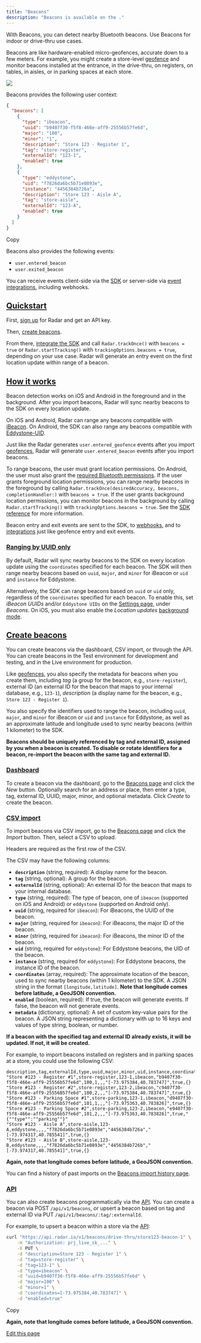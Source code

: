 ```yaml
---
title: "Beacons"
description: "Beacons is available on the ."
---
```


With Beacons, you can detect nearby Bluetooth beacons. Use Beacons for indoor or drive-thru use cases.

Beacons are like hardware-enabled micro-geofences, accurate down to a few meters. For example, you might create a store-level [geofence](/geofences) and monitor beacons installed at the entrance, in the drive-thru, on registers, on tables, in aisles, or in parking spaces at each store.

![](/images/f2vbu16fzuly/1D7sswAV1IGmu8uMNBfG45/485dcb54b1b73c70c2722eb1edc74828/beacons_event.svg)

Beacons provides the following user context:

```json
{
  "beacons": [
    {
      "type": "ibeacon",
      "uuid": "b9407f30-f5f8-466e-aff9-25556b57fe6d",
      "major": "100",
      "minor": "1",
      "description": "Store 123 - Register 1",
      "tag": "store-register",
      "externalId": "123-1",
      "enabled": true
    },
    {
      "type": "eddystone",
      "uid": "f7826da6bc5b71e0893e",
      "instance": "4456384b726a",
      "description": "Store 123 - Aisle A",
      "tag": "store-aisle",
      "externalId": "123-A",
      "enabled": true
    }
  ]
}
```

Copy

Beacons also provides the following events:

* `user.entered_beacon`
* `user.exited_beacon`

You can receive events client-side via the [SDK](/sdk) or server-side via [event integrations](/integrations), including webhooks.

## [Quickstart](#quickstart "Direct link to heading")

First, [sign up](https://radar.com/signup) for Radar and get an API key.

Then, [create beacons](#create-beacons).

From there, [integrate the SDK](/sdk) and call `Radar.trackOnce()` with `beacons = true` or `Radar.startTracking()` with `trackingOptions.beacons = true`, depending on your use case. Radar will generate an entry event on the first location update within range of a beacon.

## [How it works](#how-it-works "Direct link to heading")

Beacon detection works on iOS and Android in the foreground and in the background. After you import beacons, Radar will sync nearby beacons to the SDK on every location update.

On iOS and Android, Radar can range any beacons compatible with [iBeacon](https://developer.apple.com/ibeacon/). On Android, the SDK can also range any beacons compatible with [Eddystone-UID](https://github.com/google/eddystone).

Just like the Radar generates `user.entered_geofence` events after you import [geofences](/geofences), Radar will generate `user.entered_beacon` events after you import beacons.

To range beacons, the user must grant location permissions. On Android, the user must also grant the [required Bluetooth permissions](https://developer.android.com/about/versions/12/features/bluetooth-permissions#declare-new-permissions). If the user grants foreground location permissions, you can range nearby beacons in the foreground by calling `Radar.trackOnce(desiredAccuracy, beacons, completionHandler:)` with `beacons = true`. If the user grants background location permissions, you can monitor beacons in the background by calling `Radar.startTracking()` with `trackingOptions.beacons = true`. See the [SDK reference](/sdk) for more information.

Beacon entry and exit events are sent to the SDK, to [webhooks](/integrations#webhooks), and to [integrations](/integrations) just like geofence entry and exit events.

### [Ranging by UUID only](#ranging-by-uuid-only "Direct link to heading")

By default, Radar will sync nearby beacons to the SDK on every location update using the `coordinates` specified for each beacon. The SDK will then range nearby beacons based on `uuid`, `major`, and `minor` for iBeacon or `uid` and `instance` for Eddystone.

Alternatively, the SDK can range beacons based on `uuid` or `uid` only, regardless of the `coordinates` specified for each beacon. To enable this, set *iBeacon UUIDs* and/or `Eddystone UIDs` on the [Settings page](https://radar.com/dashboard/settings), under *Beacons*. On iOS, you must also enable the *Location updates* [background mode](/sdk/ios#background-modes).

## [Create beacons](#create-beacons "Direct link to heading")

You can create beacons via the dashboard, CSV import, or through the API. You can create beacons in the Test environment for development and testing, and in the Live environment for production.

Like [geofences](/geofences), you also specify the metadata for beacons when you create them, including *tag* (a group for the beacon, e.g., `store-register`), external ID (an external ID for the beacon that maps to your internal database, e.g., `123-1`), *description* (a display name for the beacon, e.g., `Store 123 - Register 1`).

You also specify the identifiers used to range the beacon, including `uuid`, `major`, and `minor` for iBeacon or `uid` and `instance` for Eddystone, as well as an approximate latitude and longitude used to sync nearby beacons (within 1 kilometer) to the SDK.

**Beacons should be uniquely referenced by tag and external ID, assigned by you when a beacon is created. To disable or rotate identifiers for a beacon, re-import the beacon with the same tag and external ID.**

### [Dashboard](#dashboard "Direct link to heading")

To create a beacon via the dashboard, go to the [Beacons page](https://radar.com/dashboard/beacons) and click the *New* button. Optionally search for an address or place, then enter a type, tag, external ID, UUID, major, minor, and optional metadata. Click *Create* to create the beacon.

### [CSV import](#csv-import "Direct link to heading")

To import beacons via CSV import, go to the [Beacons page](https://radar.com/dashboard/beacons) and click the *Import* button. Then, select a CSV to upload.

Headers are required as the first row of the CSV.

The CSV may have the following columns:

* **`description`** (string, required): A display name for the beacon.
* **`tag`** (string, optional): A group for the beacon.
* **`externalId`** (string, optional): An external ID for the beacon that maps to your internal database.
* **`type`** (string, required): The type of beacon, one of `ibeacon` (supported on iOS and Android) or `eddystone` (supported on Android only).
* **`uuid`** (string, required for `ibeacon`): For iBeacons, the UUID of the beacon.
* **`major`** (string, required for `ibeacon`): For iBeacons, the major ID of the beacon.
* **`minor`** (string, required for `ibeacon`): For iBeacons, the minor ID of the beacon.
* **`uid`** (string, required for `eddystone`): For Eddystone beacons, the UID of the beacon.
* **`instance`** (string, required for `eddystone`): For Eddystone beacons, the instance ID of the beacon.
* **`coordinates`** (array, required): The approximate location of the beacon, used to sync nearby beacons (within 1 kilometer) to the SDK. A JSON string in the format `[longitude,latitude]`. **Note that longitude comes before latitude, a GeoJSON convention.**
* **`enabled`** (boolean, required): If true, the beacon will generate events. If false, the beacon will not generate events.
* **`metadata`** (dictionary, optional): A set of custom key-value pairs for the beacon. A JSON string representing a dictionary with up to 16 keys and values of type string, boolean, or number.

**If a beacon with the specified tag and external ID already exists, it will be updated. If not, it will be created.**

For example, to import beacons installed on registers and in parking spaces at a store, you could use the following CSV:

```csv
description,tag,externalId,type,uuid,major,minor,uid,instance,coordinates,enabled,metadata
"Store #123 - Register #1",store-register,123-1,ibeacon,"b9407f30-f5f8-466e-aff9-25556b57fe6d",100,1,,,"[-73.975384,40.783747]",true,{}
"Store #123 - Register #2",store-register,123-2,ibeacon,"c9407f30-f5f8-466e-aff9-25556B57fe6d",100,2,,,"[-73.975384,40.783747]",true,{}
"Store #123 - Parking Space #1",store-parking,123-1,ibeacon,"d9407f30-f5f8-466e-aff9-25556b57fe6d",101,1,,,"[-73.975363,40.783826]",true,{}
"Store #123 - Parking Space #2",store-parking,123-2,ibeacon,"e9407f30-f5f8-466e-aff9-25556b57fe6d",101,2,,,"[-73.975363,40.783826]",true,"{""type"":""parking""}"
"Store #123 - Aisle A",store-aisle,123-A,eddystone,,,,"f7826da6bc5b71e0893e","4456384b726a","[-73.974317,40.785541]",true,{}
"Store #123 - Aisle B",store-aisle,123-B,eddystone,,,,"f7826da6bc5b71e0893e","4456384b726b","[-73.974317,40.785541]",true,{}
```

**Again, note that longitude comes before latitude, a GeoJSON convention.**

You can find a history of past imports on the [Beacons import history page](https://radar.com/dashboard/beacons/imports).

### [API](#api "Direct link to heading")

You can also create beacons programmatically via the [API](/api). You can create a beacon via POST `/api/v1/beacons`, or upsert a beacon based on tag and external ID via PUT `/api/v1/beacons/:tag/:externalId`.

For example, to upsert a beacon within a store via the [API](/api):

```sh
curl "https://api.radar.io/v1/beacons/drive-thru/store123-beacon-1" \
    -H "Authorization: prj_live_sk_..." \
    -X PUT \
    -d "description=Store 123 - Register 1" \
    -d "tag=store-register" \
    -d "tag=123-1" \
    -d "type=ibeacon" \
    -d "uuid=b9407f30-f5f8-466e-aff9-25556b57fe6d" \
    -d "major=100" \
    -d "minor=1" \
    -d "coordinates=[-73.975384,40.783747]" \
    -d "enabled=true"
```

Copy

**Again, note that longitude comes before latitude, a GeoJSON convention.**

[Edit this page](https://github.com/radarlabs/docs/edit/main/docs/beacons.mdx)
